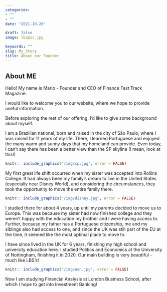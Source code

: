 ---
categories:
- ""
- ""
date: "2021-10-20"

draft: false
image: lbspic.jpg

keywords: ""
slug: My_Story
title: About our Founder
---

## About ME
Hello! My name is Mario - Founder and CEO of Finance Fast Track Magazine.

I would like to welcome you to our website, where we hope to provide useful information. 

Before exploring the rest of our offering, I'd like to give some background about myself.

I am a Brazilian national, born and raised in the city of São Paulo, where I was raised for 11 years of my life. There, I learned Portuguese and enjoyed the many warm and sunny days that my homeland can provide. Even today, I can't say there has been a better view than the SP skyline (I mean, look at this!)

```{r, SP_Pic}

knitr:: include_graphics("/img/sp.jpg", error = FALSE)
```
My first great life shift occurred when my sister was accepted into Rollins College. It had always been my family's dream to live in the United States (especially near Disney World), and considering the circumstances, they took the opportunity to move the entire family there.

```{r, Disney_World_Pic}

knitr:: include_graphics("/img/disney.jpg", error = FALSE)
```
I studied there for about 4 years, up until my parents decided to move us to Europe. This was because my sister had now finished college and they weren't happy with the education my brother and I were having access to. Further, because my father has a Portuguese citizenship, me and my siblings also had access to one, and since the UK was still part of the EU at the time, it seemed like the most optimal place to move to.

I have since lived in the UK for 6 years, finishing my high school and university education here. I studied Politics and Economics at the University of Nottingham, finishing it in 2020. Our main building is very beautiful - much like LBS's!

```{r, Trent_Building_View}

knitr:: include_graphics("/img/uon.jpg", error = FALSE)

```

Now I am studying Financial Analysis at London Business School, after which I hope to get into Investment Banking!
